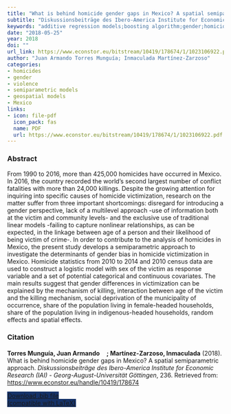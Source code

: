 ```yaml
---
title: "What is behind homicide gender gaps in Mexico? A spatial semiparametric approach"
subtitle: "Diskussionsbeiträge des Ibero-America Institute for Economic Research (IAI) - Georg-August-Universität Göttingen" 
keywords: "additive regression models;boosting algorithm;gender;homicide;Mexico" 
date: "2018-05-25"
year: 2018
doi: ""
url_link: https://www.econstor.eu/bitstream/10419/178674/1/1023106922.pdf
author: "Juan Armando Torres Munguía; Inmaculada Martínez-Zarzoso"
categories:
- homicides
- gender
- violence
- semiparametric models
- geospatial models
- Mexico
links:
- icon: file-pdf
  icon_pack: fas
  name: PDF
  url: https://www.econstor.eu/bitstream/10419/178674/1/1023106922.pdf
---
```


### Abstract 
<p> From 1990 to 2016, more than 425,000 homicides have occurred in Mexico. In 2016, the country recorded the world’s second largest number of conflict fatalities with more than 24,000 killings. Despite the growing attention for inquiring into specific causes of homicide victimization, research on the matter suffer from three important shortcomings: disregard for introducing a gender perspective, lack of a multilevel approach -use of information both at the victim and community levels- and the exclusive use of traditional linear models -failing to capture nonlinear relationships, as can be expected, in the linkage between age of a person and their likelihood of being victim of crime-. In order to contribute to the analysis of homicides in Mexico, the present study develops a semiparametric approach to investigate the determinants of gender bias in homicide victimization in Mexico. Homicide statistics from 2010 to 2014 and 2010 census data are used to construct a logistic model with sex of the victim as response variable and a set of potential categorical and continuous covariates. The main results suggest that gender differences in victimization can be explained by the mechanism of killing, interaction between age of the victim and the killing mechanism, social deprivation of the municipality of occurrence, share of the population living in female-headed households, share of the population living in indigenous-headed households, random effects and spatial effects. </p>


### Citation
<p><b>Torres Munguía, Juan Armando<a href="https://orcid.org/0000-0003-3432-6941" target="_blank"><img src="https://info.orcid.org/wp-content/uploads/2019/11/orcid_16x16.png" height="16" width="16" ></a>; Martínez-Zarzoso, Inmaculada</b> (2018). What is behind homicide gender gaps in Mexico? A spatial semiparametric approach. <i>Diskussionsbeiträge des Ibero-America Institute for Economic Research (IAI) - Georg-August-Universität Göttingen</i>, 236. Retrieved from: <a href="https://www.econstor.eu/handle/10419/178674" target="_blank">https://www.econstor.eu/handle/10419/178674</a></p>

```{=html}

  <div class="container text-center mt-4" >
  <a href="cite.bib" class="btn custom-btn mt-1" style="border:1px solid #153268; background-color: #153268; margin-top: 5px;" download>
    <i class="fas fa-cloud-arrow-down"></i> Download .bib file <br> (compatible with LaTeX)
  </a>

```
